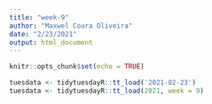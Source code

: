 ```yaml
---
title: "week-9"
author: "Maxwel Coura Oliveira"
date: "2/23/2021"
output: html_document
---
```


```r
knitr::opts_chunk$set(echo = TRUE)
```


```r
tuesdata <- tidytuesdayR::tt_load('2021-02-23')
tuesdata <- tidytuesdayR::tt_load(2021, week = 9)
```

